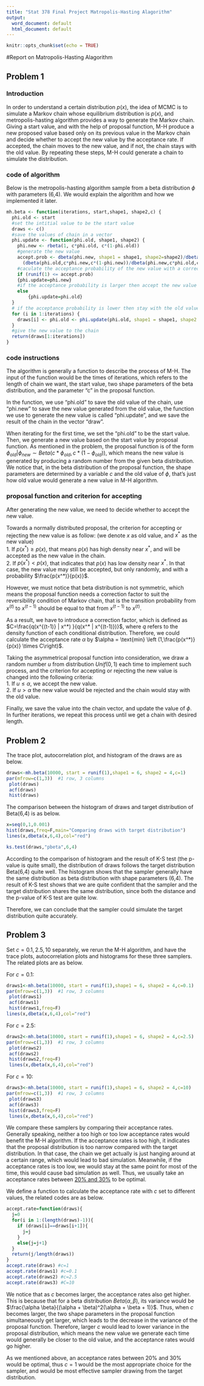 ```yaml
---
title: "Stat 378 Final Project Matropolis-Hasting Alagorithm"
output:
  word_document: default
  html_document: default
---
```


```r
knitr::opts_chunk$set(echo = TRUE)
```

#Report on Matropolis-Hasting Alagorithm

## Problem 1

### Introduction

In order to understand a certain distribution $p(x)$, the idea of MCMC is to simulate a Markov chain whose equilibrium distribution is $p(x)$, and metropolis-hasting algorithm provides a way to generate the Markov chain. Giving a start value, and with the help of proposal function, M-H produce a new proposed value based only on its previous value in the Markov chain and decide whether to accept the new value by the acceptance rate. If accepted, the chain moves to the new value, and if not, the chain stays with the old value. By repeating these steps, M-H could generate a chain to simulate the distribution.

### code of algorithm

Below is the metropolis-hasting algorithm sample from a beta distribution $\phi$ with parameters (6,4). We would explain the algorithm and how we implemented it later.
```r
mh.beta <- function(iterations, start,shape1, shape2,c) {
  phi.old <- start
  #set the intitial value to be the start value
  draws <- c()
  #save the values of chain in a vector
  phi.update <- function(phi.old, shape1, shape2) {
    phi.new <- rbeta(1, c*phi.old, c*(1-phi.old))
    #generate the new value
    accept.prob <- dbeta(phi.new, shape1 = shape1, shape2=shape2)/dbeta(phi.old,shape1 = shape1, shape2 = shape2)*
      (dbeta(phi.old,c*phi.new,c*(1-phi.new))/dbeta(phi.new,c*phi.old,c*(1-phi.old)))
    #caculate the acceptance probability of the new value with a correction factor
    if (runif(1) <= accept.prob) 
    {phi.update=phi.new} 
    #if the acceptance probability is larger then accept the new value 
    else 
        {phi.update=phi.old}
  }
  # if the acceptance probability is lower then stay with the old value 
  for (i in 1:iterations) {
    draws[i] <- phi.old <- phi.update(phi.old, shape1 = shape1, shape2 = shape2)
  }
  #give the new value to the chain
  return(draws[1:iterations])
}
```

### code instructions

The algorithm is generally a function to describe the process of M-H. The input of the function would be the times of iterations, which refers to the length of chain we want, the start value, two shape parameters of the beta distribution, and the parameter "c" in the proposal function. 

In the function, we use "phi.old" to save the old value of the chain, use "phi.new" to save the new value generated from the old value, the function we use to generate the new value is called "phi.update", and we save the result of the chain in the vector "draw".

When iterating for the first time, we set the "phi.old" to be the start value. Then, we generate a new value based on the start value by proposal function. As mentioned in the problem, the proposal function is of the form $\phi_{old}| \phi_{new} \sim  Beta(c*\phi_{old},c*(1-\phi_{old}))$, which means the new value is generated by producing a random number from the given beta distribution. We notice that, in the beta distribution of the proposal function, the shape parameters are determined by a variable $c$ and the old value of $\phi$, that's just how old value would generate a new value in M-H algorithm.

### proposal function and criterion for accepting

After generating the new value, we need to decide whether to accept the new value.

Towards a normally distributed proposal, the criterion for accepting or rejecting the new value is as follow: (we denote $x$ as old value, and $x^*$ as the new value)  
1. If $p(x^*) \geq p(x)$, that means $p(x)$ has high density near $x^*$, and will be accepted as the new value in the chain.  
2. If $p(x^*) < p(x)$, that indicates that $p(x)$ has low density near $x^*$. In that case, the new value may still be accepted, but only randomly, and with a probability $\frac{p(x^*)}{p(x)}$.

However, we must notice that beta distribution is not symmetric, which means the proposal function needs a correction factor to suit the reversibility condition of Markov chain, that is the transition probability from $x^{(t)}$ to $x^{(t-1)}$ should be equal to that from $x^{(t-1)}$ to $x^{(t)}$.

As a result, we have to introduce a correction factor, which is defined as $C=\frac{q(x^{(t-1)} | x^*) }{q(x^* | x^{(t-1)})}$, where $q$ refers to the density function of each conditional distribution. Therefore, we could calculate the acceptance rate $\alpha$ by $\alpha = \text{min} \left (1,\frac{p(x^*)}{p(x)} \times C\right)$.

Taking the asymmetrical proposal function into consideration, we draw a random number $u$ from distribution $Unif(0,1)$ each time to implement such process, and the criterion for accepting or rejecting the new value is changed into the following criteria:   
1. If $u \leq \alpha$, we accept the new value.  
2. If $u>\alpha$ the new value would be rejected and the chain would stay with the old value. 

Finally, we save the value into the chain vector, and update the value of $\phi$. In further iterations, we repeat this process until we get a chain with desired length.

## Problem 2
The trace plot, autocorrelation plot, and histogram of the draws are as below. 
```r
draws<-mh.beta(10000, start = runif(1),shape1 = 6, shape2 = 4,c=1)
par(mfrow=c(1,3))  #1 row, 3 columns
 plot(draws)
 acf(draws)
 hist(draws) 
```

The comparison between the histogram of draws and target distribution of Beta(6,4) is as below.
```r
x=seq(0,1,0.001)
hist(draws,freq=F,main="Comparing draws with target distribution")
lines(x,dbeta(x,6,4),col="red")
```

```r
ks.test(draws,"pbeta",6,4)
```

According to the comparison of histogram and the result of K-S test (the p-value is quite small), the distribution of draws follows the target distribution Beta(6,4) quite well. The histogram shows that the sampler generally have the same distribution as beta distribution with shape parameters (6,4). The result of K-S test shows that we are quite confident that the sampler and the target distribution shares the same distribution, since both the distance and the p-value of K-S test are quite low.

Therefore, we can conclude that the sampler could simulate the target distribution quite accurately.

## Problem 3
Set $c=0.1,2.5,10$ separately, we rerun the M-H algorithm, and have the trace plots, autocorrelation plots and histograms for these three samplers. The related plots are as below.

For $c=0.1$:
```r
draws1<-mh.beta(10000, start = runif(1),shape1 = 6, shape2 = 4,c=0.1)
par(mfrow=c(1,3))  #1 row, 3 columns
 plot(draws1)
 acf(draws1)
 hist(draws1,freq=F) 
lines(x,dbeta(x,6,4),col="red")
```

For $c=2.5$:
```r
draws2<-mh.beta(10000, start = runif(1),shape1 = 6, shape2 = 4,c=2.5)
par(mfrow=c(1,3))  #1 row, 3 columns
 plot(draws2)
 acf(draws2)
 hist(draws2,freq=F) 
 lines(x,dbeta(x,6,4),col="red")
```

For $c=10$:
```r
draws3<-mh.beta(10000, start = runif(1),shape1 = 6, shape2 = 4,c=10)
par(mfrow=c(1,3))  #1 row, 3 columns
 plot(draws3)
 acf(draws3)
 hist(draws3,freq=F) 
 lines(x,dbeta(x,6,4),col="red")
```

We compare these samplers by comparing their acceptance rates. Generally speaking, neither a too high or too low acceptance rates would benefit the M-H algorithm. If the acceptance rates is too high, it indicates that the proposal distribution is too narrow compared with the target distribution. In that case, the chain we get actually is just hanging around at a certain range, which would lead to bad simulation. Meanwhile, if the acceptance rates is too low, we would stay at the same point for most of the time, this would cause bad simulation as well. Thus, we usually take an acceptance rates between [20% and 30%](https://theoreticalecology.wordpress.com/2011/12/09/mcmc-chain-analysis-and-convergence-diagnostics-with-coda-in-r/) to be optimal. 

We define a function to calculate the acceptance rate with $c$ set to different values, the related codes are as below.

```r
accept.rate=function(draws){
  j=0
  for(i in 1:(length(draws)-1)){
    if (draws[i]==draws[i+1]){
      j=j
    }
    else{j=j+1}
  }
  return(j/length(draws))
}
accept.rate(draws) #c=1
accept.rate(draws1) #c=0.1
accept.rate(draws2) #c=2.5
accept.rate(draws3) #C=10
```

We notice that as $c$ becomes larger, the acceptance rates also get higher. This is because that for a beta distribution $Beta(\alpha,\beta)$, its variance would be $\frac{\alpha \beta}{(\alpha + \beta)^2(\alpha + \beta + 1)}$. Thus, when $c$ becomes larger, the two shape parameters in the proposal function simultaneously get larger, which leads to the decrease in the variance of the proposal function. Therefore, larger $c$ would lead to lower variance in the proposal distribution, which means the new value we generate each time would generally be closer to the old value, and the acceptance rates would go higher.

As we mentioned above, an acceptance rates between 20% and 30% would be optimal, thus $c=1$ would be the most appropriate choice for the sampler, and would be most effective sampler drawing from the target distribution. 





